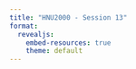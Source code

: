 ```yaml
---
title: "HNU2000 - Session 13"
format:
  revealjs:
    embed-resources: true
    theme: default
---
```


<!-- DH RPG -->

<!-- 
lecture : https://www.routledge.com/Doing-More-Digital-Humanities-Open-Approaches-to-Creation-Growth-and-Development/Crompton-Lane-Siemens/p/book/9780367192990?srsltid=AfmBOopf8Vtz3d31lGKm3bTZeGMDcXaQ6MHTOQzLhsKFXDaOK-4X7MO_
-->

<!-- notes de préparation

- https://dhrpg.github.io/
- prévoir 30 minutes d'explication des règles et de préparation des personnages
- prévoir 20 minutes de debrief à la fin pour discuter de l'article et de la session de jeu (ou bien demander de rédiger une note de reflexion sur les conclusion du jeu de rôle dans leur compréhension de la tenue d'un projet DH - si besoin, mettre cette question dans l'évaluation finale.)
- ne pas hésiter à pré-créer les personages avec un système similaire à Trophy (preset caracteristics defined by dice roll)
- scenario (1h30 de jeu):
  - un projet qui s'étend durant une session (3 ou 4 mois)
  - chaque personnage à un objectif personnel (défini par lancer de dés)
  - le groupe vise à réussir ensemble un projet (défini par lancer de dés)
  - évenement "perte de contrôle" : soit obligatoire au bout de 2 mois, soit quand fait un "1" avec un certain dé. 
-->